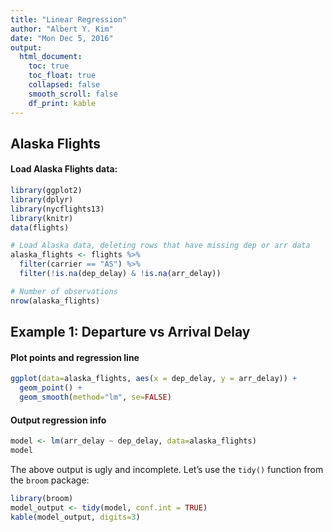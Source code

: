 ```yaml
---
title: "Linear Regression"
author: "Albert Y. Kim"
date: "Mon Dec 5, 2016"
output:
  html_document:
    toc: true
    toc_float: true
    collapsed: false
    smooth_scroll: false
    df_print: kable
---
```


## Alaska Flights

#### Load Alaska Flights data:

```r
library(ggplot2)
library(dplyr)
library(nycflights13)
library(knitr)
data(flights)

# Load Alaska data, deleting rows that have missing dep or arr data
alaska_flights <- flights %>% 
  filter(carrier == "AS") %>% 
  filter(!is.na(dep_delay) & !is.na(arr_delay))

# Number of observations
nrow(alaska_flights)
```




## Example 1: Departure vs Arrival Delay

#### Plot points and regression line

```r
ggplot(data=alaska_flights, aes(x = dep_delay, y = arr_delay)) + 
  geom_point() +
  geom_smooth(method="lm", se=FALSE)
```


#### Output regression info

```r
model <- lm(arr_delay ~ dep_delay, data=alaska_flights)
model
```

The above output is ugly and incomplete. Let's use the `tidy()` function from the `broom` package:

```r
library(broom)
model_output <- tidy(model, conf.int = TRUE)
kable(model_output, digits=3)
```


